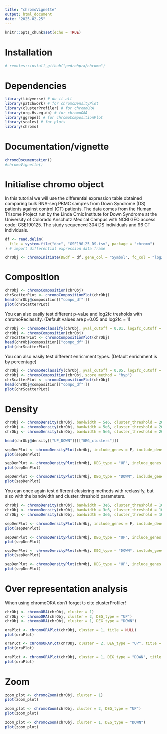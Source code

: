 ```yaml
---
title: "chromoVignette"
output: html_document
date: "2025-02-25"
---
```


```r
knitr::opts_chunk$set(echo = TRUE)
```

# Installation

```r
# remotes::install_github("pedrohpro/chromo")
```

# Dependencies

```r
library(tidyverse) # do it all
library(patchwork) # for chromoDensityPlot
library(clusterProfiler) # for chromoORA
library(org.Hs.eg.db) # for chromoORA
library(ggrepel) # for chromoCompositionPlot
library(scales) # for plots
library(chromo)
```

# Documentation/vignette

```r
chromoDocumentation()
#chromoVignette()
```

# Initialise chromo object

In this tutorial we will use the differential expression table obtained comparing bulk RNA-seq PBMC samples from Down Syndrome (DS) patients against control (CT) patients. The data comes from the Human Trisome Project run by the Linda Crnic Institute for Down Syndrome at the University of Colorado Anschutz Medical Campus with NCBI GEO access code: GSE190125. The study sequenced 304 DS individuals and 96 CT individuals.

```r
df <- read.delim(
  file = system.file("doc", "GSE190125_DS.tsv", package = "chromo")
) # import differential expression data frame

chrObj <- chromoInitiate(DEdf = df, gene_col = "Symbol", fc_col = "log2FoldChange", p_col = "padj")
```

# Composition

```r
chrObj <- chromoComposition(chrObj)
chrScatterPLot <- chromoCompositionPlot(chrObj)
head(chrObj@composition[["compo_df"]])
plot(chrScatterPLot)
```

You can also easily test different p-value and log2fc tresholds with chromoReclassify. 
(Default values are p=0.05 and log2fc = 1)
```r
chrObj <- chromoReclassify(chrObj, pval_cutoff = 0.01, log2fc_cutoff = 0.5)
chrObj <- chromoComposition(chrObj)
chrScatterPLot <- chromoCompositionPlot(chrObj)
head(chrObj@composition[["compo_df"]])
plot(chrScatterPLot)
```

You can also easily test different enrichment types. 
(Default enrichment is by percentage)
```r
chrObj <- chromoReclassify(chrObj, pval_cutoff = 0.05, log2fc_cutoff = 1)
chrObj <- chromoComposition(chrObj, score_method = "hyp")
chrScatterPLot <- chromoCompositionPlot(chrObj)
head(chrObj@composition[["compo_df"]])
plot(chrScatterPLot)
```

# Density

```r
chrObj <- chromoDensity(chrObj, bandwidth = 5e6, cluster_threshold = 20, DEG_type = "UP")
chrObj <- chromoDensity(chrObj, bandwidth = 5e6, cluster_threshold = 20, DEG_type = "DOWN")
chrObj <- chromoDensity(chrObj, bandwidth = 5e6, cluster_threshold = 20) # UP and DOWN combined

head(chrObj@density[["UP_DOWN"]][["DEG_clusters"]])

sepDenPlot <- chromoDensityPlot(chrObj, include_genes = F, include_density = T)
plot(sepDenPlot)

sepDenPlot <- chromoDensityPlot(chrObj, DEG_type = "UP", include_genes = F, include_density = T)
plot(sepDenPlot)

sepDenPlot <- chromoDensityPlot(chrObj, DEG_type = "DOWN", include_genes = T, include_density = T)
plot(sepDenPlot)
```

You can once again test different clustering methods with reclassify, but also with the bandwidth and cluster_threshold parameters.

```r
chrObj <- chromoDensity(chrObj, bandwidth = 3e6, cluster_threshold = 10, DEG_type = "UP")
chrObj <- chromoDensity(chrObj, bandwidth = 3e6, cluster_threshold = 10, DEG_type = "DOWN")
chrObj <- chromoDensity(chrObj, bandwidth = 3e6, cluster_threshold = 10) # UP and DOWN combined

sepDenPlot <- chromoDensityPlot(chrObj, include_genes = F, include_density = T)
plot(sepDenPlot)

sepDenPlot <- chromoDensityPlot(chrObj, DEG_type = "UP", include_genes = F, include_density = T)
plot(sepDenPlot)

sepDenPlot <- chromoDensityPlot(chrObj, DEG_type = "DOWN", include_genes = F, include_density = T)
plot(sepDenPlot)
```

```r
sepDenPlot <- chromoDensityPlot(chrObj, DEG_type = "UP", include_genes = F, include_density = F, all_chr = F, n_top_clusters = 15)
plot(sepDenPlot)
```

# Over representation analysis

When using chromoORA don't forget to cite clusterProfiler!

```r
chrObj <- chromoORA(chrObj, cluster = 1)
chrObj <- chromoORA(chrObj, cluster = 2, DEG_type = "UP")
chrObj <- chromoORA(chrObj, cluster = 1, DEG_type = "DOWN")

oraPlot <- chromoORAPlot(chrObj, cluster = 1, title = NULL)
plot(oraPlot)

oraPlot <- chromoORAPlot(chrObj, cluster = 2, DEG_type = "UP", title = NULL)
plot(oraPlot)

oraPlot <- chromoORAPlot(chrObj, cluster = 1, DEG_type = "DOWN", title = NULL)
plot(oraPlot)
```

# Zoom

```r
zoom_plot <- chromoZoom(chrObj, cluster = 1)
plot(zoom_plot)

zoom_plot <- chromoZoom(chrObj, cluster = 2, DEG_type = "UP")
plot(zoom_plot)

zoom_plot <- chromoZoom(chrObj, cluster = 1, DEG_type = "DOWN")
plot(zoom_plot)
```
